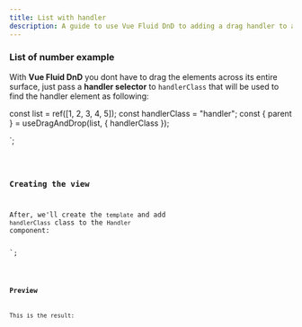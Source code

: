 ```yaml
---
title: List with handler
description: A guide to use Vue Fluid DnD to adding a drag handler to a list.
---
```



### List of number example

With **Vue Fluid DnD** you dont have to drag the elements across its entire surface, just pass a **handler selector** to `handlerClass` that will be used to find the handler element as following:


const list = ref([1, 2, 3, 4, 5]);
const handlerClass = "handler";
const { parent } = useDragAndDrop(list, { handlerClass });

</script>`;

<Code code={listOfNumbers} lang="vue" />

### Creating the view

After, we'll create the `template` and add `handlerClass` class to the `Handler` component:


<template>
    <ul ref="parent" class="number-list">
      <li class="number" v-for="(element, index) in list" :index="index">
        <Handler class="handler" />
        {{ element }}
    </li>
    </ul>
</template>`;


<Code code={listOfNumbersDraggable} lang="vue" mark={highlightsDraggable} />

### Preview

This is the result:

<div class="pl-8">
  <SingleListWithHandler client:load />
</div>
